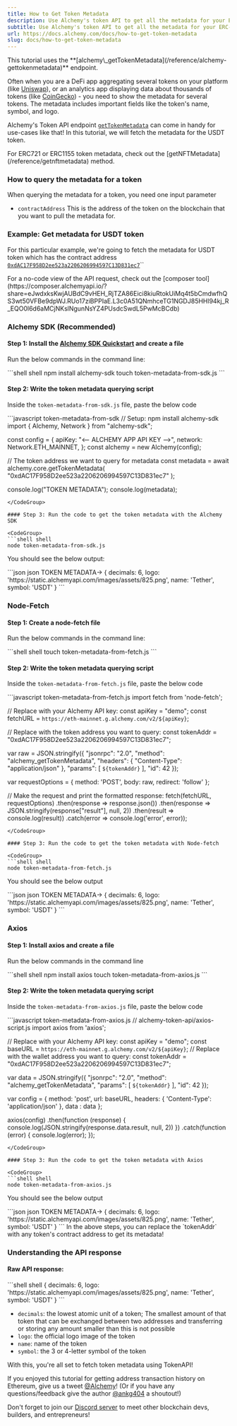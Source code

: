 ```yaml
---
title: How to Get Token Metadata
description: Use Alchemy's token API to get all the metadata for your ERC-20 token including name, symbol, and other important details
subtitle: Use Alchemy's token API to get all the metadata for your ERC-20 token including name, symbol, and other important details
url: https://docs.alchemy.com/docs/how-to-get-token-metadata
slug: docs/how-to-get-token-metadata
---
```


<Info>
  This tutorial uses the **[alchemy\_getTokenMetadata](/reference/alchemy-gettokenmetadata)** endpoint.
</Info>

Often when you are a DeFi app aggregating several tokens on your platform (like [Uniswap](https://uniswap.org/)), or an analytics app displaying data about thousands of tokens (like [CoinGecko](https://www.coingecko.com/)) - you need to show the metadata for several tokens. The metadata includes important fields like the token's name, symbol, and logo.

Alchemy's Token API endpoint [`getTokenMetadata`](/reference/alchemy-gettokenmetadata) can come in handy for use-cases like that! In this tutorial, we will fetch the metadata for the USDT token.

<Info>
  For ERC721 or ERC1155 token metadata, check out the [getNFTMetadata](/reference/getnftmetadata) method.
</Info>

### How to query the metadata for a token

When querying the metadata for a token, you need one input parameter

* `contractAddress` This is the address of the token on the blockchain that you want to pull the metadata for.

### Example: Get metadata for USDT token

For this particular example, we're going to fetch the metadata for USDT token which has the contract address [`0xdAC17F958D2ee523a2206206994597C13D831ec7`](https://etherscan.io/address/0xdAC17F958D2ee523a2206206994597C13D831ec7)\`\`

<Check>
  For a no-code view of the API request, check out the [composer tool](https://composer.alchemyapi.io/?share=eJwdxksKwjAUBdC9vHEH_RjTZA86Eici8kiuRtokUiMq4t5bCmdwfhQS3wt50VFBe9dpWJ.RUo17ziBPPIaE.L3c0A51QNmhceTG1NGDJ85HHl94kj_R_EQO0l6d6aMCjNKslNgunNsYZ4PUsdcSwdL5PwMcBCdb)
</Check>

### Alchemy SDK (Recommended)

#### Step 1: Install the [Alchemy SDK Quickstart](/reference/alchemy-sdk-quickstart) and create a file

Run the below commands in the command line:

<CodeGroup>
  ```shell shell
  npm install alchemy-sdk
  touch token-metadata-from-sdk.js
  ```
</CodeGroup>

#### Step 2: Write the token metadata querying script

Inside the `token-metadata-from-sdk.js` file, paste the below code

<CodeGroup>
  ```javascript token-metadata-from-sdk
  // Setup: npm install alchemy-sdk
  import { Alchemy, Network } from "alchemy-sdk";

  const config = {
    apiKey: "<-- ALCHEMY APP API KEY -->",
    network: Network.ETH_MAINNET,
  };
  const alchemy = new Alchemy(config);

  // The token address we want to query for metadata
  const metadata = await alchemy.core.getTokenMetadata(
    "0xdAC17F958D2ee523a2206206994597C13D831ec7"
  );

  console.log("TOKEN METADATA");
  console.log(metadata);
  ```
</CodeGroup>

#### Step 3: Run the code to get the token metadata with the Alchemy SDK

<CodeGroup>
  ```shell shell
  node token-metadata-from-sdk.js
  ```
</CodeGroup>

You should see the below output:

<CodeGroup>
  ```json json
  TOKEN METADATA->
  {
    decimals: 6,
    logo: 'https://static.alchemyapi.com/images/assets/825.png',
    name: 'Tether',
    symbol: 'USDT'
   }
  ```
</CodeGroup>

### Node-Fetch

#### Step 1: Create a node-fetch file

Run the below commands in the command line:

<CodeGroup>
  ```shell shell
  touch token-metadata-from-fetch.js
  ```
</CodeGroup>

#### Step 2: Write the token metadata querying script

Inside the `token-metadata-from-fetch.js` file, paste the below code

<CodeGroup>
  ```javascript token-metadata-from-fetch.js
  import fetch from 'node-fetch';

  // Replace with your Alchemy API key:
  const apiKey = "demo";
  const fetchURL = `https://eth-mainnet.g.alchemy.com/v2/${apiKey}`;

  // Replace with the token address you want to query:
  const tokenAddr = "0xdAC17F958D2ee523a2206206994597C13D831ec7";

  var raw = JSON.stringify({
    "jsonrpc": "2.0",
    "method": "alchemy_getTokenMetadata",
    "headers": {
      "Content-Type": "application/json"
    },
    "params": [
      `${tokenAddr}`
    ],
    "id": 42
  });

  var requestOptions = {
    method: 'POST',
    body: raw,
    redirect: 'follow'
  };

  // Make the request and print the formatted response:
  fetch(fetchURL, requestOptions)
    .then(response => response.json())
    .then(response => JSON.stringify(response["result"], null, 2))
    .then(result => console.log(result))
    .catch(error => console.log('error', error));
  ```
</CodeGroup>

#### Step 3: Run the code to get the token metadata with Node-fetch

<CodeGroup>
  ```shell shell
  node token-metadata-from-fetch.js
  ```
</CodeGroup>

You should see the below output

<CodeGroup>
  ```json json
  TOKEN METADATA->
  {
    decimals: 6,
    logo: 'https://static.alchemyapi.com/images/assets/825.png',
    name: 'Tether',
    symbol: 'USDT'
   }
  ```
</CodeGroup>

### Axios

#### Step 1: Install axios and create a file

Run the below commands in the command line

<CodeGroup>
  ```shell shell
  npm install axios
  touch token-metadata-from-axios.js
  ```
</CodeGroup>

#### Step 2: Write the token metadata querying script

Inside the `token-metadata-from-axios.js` file, paste the below code

<CodeGroup>
  ```javascript token-metadata-from-axios.js
  // alchemy-token-api/axios-script.js
  import axios from 'axios';

  // Replace with your Alchemy API key:
  const apiKey = "demo";
  const baseURL = `https://eth-mainnet.g.alchemy.com/v2/${apiKey}`;
  // Replace with the wallet address you want to query:
  const tokenAddr = "0xdAC17F958D2ee523a2206206994597C13D831ec7";

  var data = JSON.stringify({
    "jsonrpc": "2.0",
    "method": "alchemy_getTokenMetadata",
    "params": [
      `${tokenAddr}`
    ],
    "id": 42
  });

  var config = {
    method: 'post',
    url: baseURL,
    headers: {
      'Content-Type': 'application/json'
    },
    data : data
  };

  axios(config)
  .then(function (response) {
    console.log(JSON.stringify(response.data.result, null, 2))
  })
  .catch(function (error) {
    console.log(error);
  });
  ```
</CodeGroup>

#### Step 3: Run the code to get the token metadata with Axios

<CodeGroup>
  ```shell shell
  node token-metadata-from-axios.js
  ```
</CodeGroup>

You should see the below output

<CodeGroup>
  ```json json
  TOKEN METADATA->
  {
    decimals: 6,
    logo: 'https://static.alchemyapi.com/images/assets/825.png',
    name: 'Tether',
    symbol: 'USDT'
  }
  ```
</CodeGroup>

<Info>
  In the above steps, you can replace the `tokenAddr` with any token's contract address to get its metadata!
</Info>

### Understanding the API response

#### Raw API response:

<CodeGroup>
  ```shell shell
  {
    decimals: 6,
    logo: 'https://static.alchemyapi.com/images/assets/825.png',
    name: 'Tether',
    symbol: 'USDT'
  }
  ```
</CodeGroup>

* `decimals`: the lowest atomic unit of a token; The smallest amount of that token that can be exchanged between two addresses and transferring or storing any amount smaller than this is not possible
* `logo`: the official logo image of the token
* `name`: name of the token
* `symbol`: the 3 or 4-letter symbol of the token

With this, you're all set to fetch token metadata using TokenAPI!

If you enjoyed this tutorial for getting address transaction history on Ethereum, give us a tweet [@Alchemy](https://twitter.com/Alchemy)! (Or if you have any questions/feedback give the author [@ankg404](https://twitter.com/ankg404) a shoutout!)

Don't forget to join our [Discord server](https://www.alchemy.com/discord) to meet other blockchain devs, builders, and entrepreneurs!
